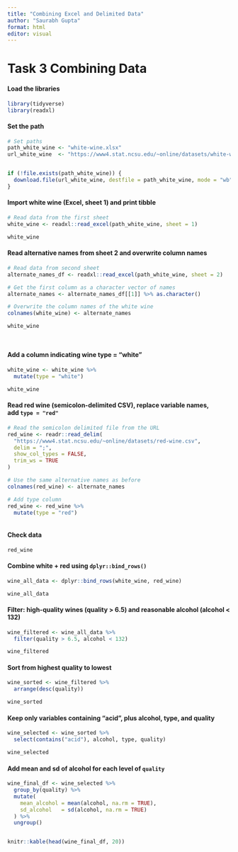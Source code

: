 ```yaml
---
title: "Combining Excel and Delimited Data"
author: "Saurabh Gupta"
format: html
editor: visual
---
```


# Task 3 Combining Data

#### Load the libraries

```r
library(tidyverse)
library(readxl)
```

#### Set the path

```r
# Set paths 
path_white_wine <- "white-wine.xlsx" 
url_white_wine  <- "https://www4.stat.ncsu.edu/~online/datasets/white-wine.xlsx"


if (!file.exists(path_white_wine)) {
  download.file(url_white_wine, destfile = path_white_wine, mode = "wb")
}
```

#### Import white wine (Excel, sheet 1) and print tibble

```r
# Read data from the first sheet
white_wine <- readxl::read_excel(path_white_wine, sheet = 1)

white_wine

```

#### Read alternative names from sheet 2 and overwrite column names

```r
# Read data from second sheet
alternate_names_df <- readxl::read_excel(path_white_wine, sheet = 2)

# Get the first column as a character vector of names
alternate_names <- alternate_names_df[[1]] %>% as.character()

# Overwrite the column names of the white wine
colnames(white_wine) <- alternate_names

white_wine

  
```

#### Add a column indicating wine type = "white"

```r
white_wine <- white_wine %>%
  mutate(type = "white")

white_wine

```

#### Read red wine (semicolon-delimited CSV), replace variable names, add `type = "red"`

```r
# Read the semicolon delimited file from the URL
red_wine <- readr::read_delim(
  "https://www4.stat.ncsu.edu/~online/datasets/red-wine.csv",
  delim = ";",
  show_col_types = FALSE,
  trim_ws = TRUE
)

# Use the same alternative names as before 
colnames(red_wine) <- alternate_names

# Add type column
red_wine <- red_wine %>%
  mutate(type = "red")



```

#### Check data

```r
red_wine
```

#### Combine white + red using `dplyr::bind_rows()`

```r
wine_all_data <- dplyr::bind_rows(white_wine, red_wine)

wine_all_data

```

#### Filter: high-quality wines (quality \> 6.5) and reasonable alcohol (alcohol \< 132)

```r
wine_filtered <- wine_all_data %>%
  filter(quality > 6.5, alcohol < 132)

wine_filtered

```

#### Sort from highest quality to lowest

```r
wine_sorted <- wine_filtered %>%
  arrange(desc(quality))

wine_sorted

```

#### Keep only variables containing "acid", plus alcohol, type, and quality

```r
wine_selected <- wine_sorted %>%
  select(contains("acid"), alcohol, type, quality)

wine_selected

```

#### Add mean and sd of alcohol for each level of `quality`

```r
wine_final_df <- wine_selected %>%
  group_by(quality) %>%
  mutate(
    mean_alcohol = mean(alcohol, na.rm = TRUE),
    sd_alcohol   = sd(alcohol, na.rm = TRUE)
  ) %>%
  ungroup()



```

```r

knitr::kable(head(wine_final_df, 20))
```
